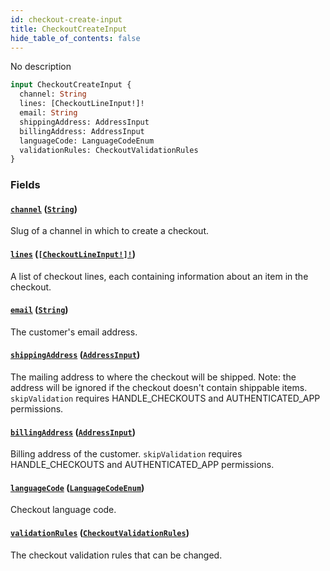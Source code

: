 ```yaml
---
id: checkout-create-input
title: CheckoutCreateInput
hide_table_of_contents: false
---
```


No description

```graphql
input CheckoutCreateInput {
  channel: String
  lines: [CheckoutLineInput!]!
  email: String
  shippingAddress: AddressInput
  billingAddress: AddressInput
  languageCode: LanguageCodeEnum
  validationRules: CheckoutValidationRules
}
```

### Fields

#### [`channel`](#) ([`String`](../../../developer/api-reference/scalars/string))

Slug of a channel in which to create a checkout.

#### [`lines`](#) ([`[CheckoutLineInput!]!`](../../../developer/api-reference/inputs/checkout-line-input))

A list of checkout lines, each containing information about an item in the checkout.

#### [`email`](#) ([`String`](../../../developer/api-reference/scalars/string))

The customer's email address.

#### [`shippingAddress`](#) ([`AddressInput`](../../../developer/api-reference/inputs/address-input))

The mailing address to where the checkout will be shipped. Note: the address will be ignored if the checkout doesn't contain shippable items. `skipValidation` requires HANDLE_CHECKOUTS and AUTHENTICATED_APP permissions.

#### [`billingAddress`](#) ([`AddressInput`](../../../developer/api-reference/inputs/address-input))

Billing address of the customer. `skipValidation` requires HANDLE_CHECKOUTS and AUTHENTICATED_APP permissions.

#### [`languageCode`](#) ([`LanguageCodeEnum`](../../../developer/api-reference/enums/language-code-enum))

Checkout language code.

#### [`validationRules`](#) ([`CheckoutValidationRules`](../../../developer/api-reference/inputs/checkout-validation-rules))

The checkout validation rules that can be changed.

